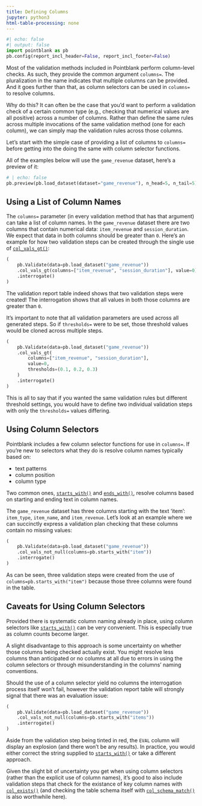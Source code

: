 ```yaml
---
title: Defining Columns
jupyter: python3
html-table-processing: none
---
```


```python
#| echo: false
#| output: false
import pointblank as pb
pb.config(report_incl_header=False, report_incl_footer=False)
```

Most of the validation methods included in Pointblank perform column-level checks. As such, they
provide the common argument `columns=`. The pluralization in the name indicates that multiple
columns can be provided. And it goes further than that, as column selectors can be used in
`columns=` to resolve columns.

Why do this? It can often be the case that you'd want to perform a validation check of a certain
common type (e.g., checking that numerical values are all positive) across a number of columns.
Rather than define the same rules across multiple invocations of the same validation method (one for
each column), we can simply map the validation rules across those columns.

Let's start with the simple case of providing a list of columns to `columns=` before getting into
the doing the same with column selector functions.

All of the examples below will use the `game_revenue` dataset, here's a preview of it:

```python
# | echo: false
pb.preview(pb.load_dataset(dataset="game_revenue"), n_head=5, n_tail=5)
```

## Using a List of Column Names

The `columns=` parameter (in every validation method that has that argument) can take a list of
column names. In the `game_revenue` dataset there are two columns that contain numerical data:
`item_revenue` and `session_duration`. We expect that data in both columns should be greater than
`0`. Here's an example for how two validation steps can be created through the single use of
[`col_vals_gt()`](https://posit-dev.github.io/pointblank/reference/Validate.col_vals_gt.html):

```python
(
    pb.Validate(data=pb.load_dataset("game_revenue"))
    .col_vals_gt(columns=["item_revenue", "session_duration"], value=0)
    .interrogate()
)
```

The validation report table indeed shows that two validation steps were created! The interrogation
shows that all values in both those columns are greater than `0`.

It's important to note that all validation parameters are used across all generated steps. So if
`thresholds=` were to be set, those threshold values would be cloned across multiple steps.

```python
(
    pb.Validate(data=pb.load_dataset("game_revenue"))
    .col_vals_gt(
        columns=["item_revenue", "session_duration"],
        value=0,
        thresholds=(0.1, 0.2, 0.3)
    )
    .interrogate()
)
```

This is all to say that if you wanted the same validation rules but different threshold settings,
you would have to define two individual validation steps with only the `thresholds=` values
differing.

## Using Column Selectors

Pointblank includes a few column selector functions for use in `columns=`. If you're new to
selectors what they do is resolve column names typically based on:

- text patterns
- column position
- column type

Two common ones, [`starts_with()`](https://posit-dev.github.io/pointblank/reference/starts_with.html) and [`ends_with()`](https://posit-dev.github.io/pointblank/reference/ends_with.html), resolve columns based on starting and ending text in column names.

The `game_revenue` dataset has three columns starting with the text 'item': `item_type`,
`item_name`, and `item_revenue`. Let's look at an example where we can succinctly express a
validation plan checking that these columns contain no missing values:

```python
(
    pb.Validate(data=pb.load_dataset("game_revenue"))
    .col_vals_not_null(columns=pb.starts_with("item"))
    .interrogate()
)
```

As can be seen, three validation steps were created from the use of `columns=pb.starts_with("item")`
because those three columns were found in the table.

## Caveats for Using Column Selectors

Provided there is systematic column naming already in place, using column selectors like
[`starts_with()`](https://posit-dev.github.io/pointblank/reference/starts_with.html) can be very
convenient. This is especially true as column counts become larger.

A slight disadvantage to this approach is some uncertainty on whether those columns being checked
actually exist. You might resolve less columns than anticipated or no columns at all due to errors
in using the column selectors or through misunderstanding in the columns' naming conventions.

Should the use of a column selector yield no columns the interrogation process itself won't fail,
however the validation report table will strongly signal that there was an evaluation issue:

```python
(
    pb.Validate(data=pb.load_dataset("game_revenue"))
    .col_vals_not_null(columns=pb.starts_with("items"))
    .interrogate()
)
```

Aside from the validation step being tinted in red, the `EVAL` column will display an explosion (and
there won't be any results). In practice, you would either correct the string supplied to
[`starts_with()`](https://posit-dev.github.io/pointblank/reference/starts_with.html) or take a
different approach.

Given the slight bit of uncertainty you get when using column selectors (rather than the explicit
use of column names), it's good to also include validation steps that check for the existance of key
column names with
[`col_exists()`](https://posit-dev.github.io/pointblank/reference/Validate.col_exists.html) (and
checking the table schema itself with
[`col_schema_match()`](https://posit-dev.github.io/pointblank/reference/Validate.col_schema_match.html)
is also worthwhile here).
